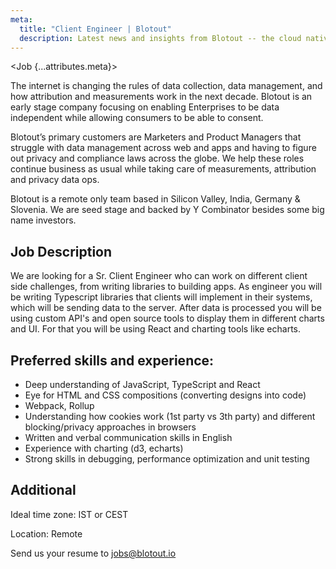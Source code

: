 ```yaml
---
meta:
  title: "Client Engineer | Blotout"
  description: Latest news and insights from Blotout -- the cloud native privacy data engineering platform.
---
```



<Job {...attributes.meta}>

The internet is changing the rules of data collection, data management, and how attribution and measurements work in the next decade. Blotout is an early stage company focusing on enabling Enterprises to be data independent while allowing consumers to be able to consent.

Blotout’s primary customers are Marketers and Product Managers that struggle with data management across web and apps and having to figure out privacy and compliance laws across the globe. We help these roles continue business as usual while taking care of measurements, attribution and privacy data ops.

Blotout is a remote only team based in Silicon Valley, India, Germany & Slovenia. We are seed stage and backed by Y Combinator besides some big name investors.

## Job Description

We are looking for a Sr. Client Engineer who can work on different client side challenges, from writing libraries to building apps.
As engineer you will be writing Typescript libraries that clients will implement in their systems, which will be sending data to the server. After data is processed you will be using custom API's and open source tools to display them in different charts and UI. For that you will be using React and charting tools like echarts.

## Preferred skills and experience:

- Deep understanding of JavaScript, TypeScript and React
- Eye for HTML and CSS compositions (converting designs into code)
- Webpack, Rollup
- Understanding how cookies work (1st party vs 3th party) and different blocking/privacy approaches in browsers
- Written and verbal communication skills in English
- Experience with charting (d3, echarts)
- Strong skills in debugging, performance optimization and unit testing

## Additional

Ideal time zone: IST or CEST

Location: Remote

Send us your resume to [jobs@blotout.io](mailto:jobs@blotout.io)

</Job>

